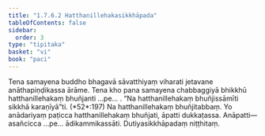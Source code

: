 ```yaml
---
title: "1.7.6.2 Hatthanillehakasikkhāpada"
tableOfContents: false
sidebar:
  order: 3
type: "tipitaka"
basket: "vi"
book: "paci"
---
```



<DynamicBreadcrumb />

<Division number="628" book="paci" bookNo="2" page="259">

<Paragraph number="1945" book="paci">
Tena samayena buddho bhagavā sāvatthiyaṃ viharati jetavane anāthapiṇḍikassa ārāme. Tena kho pana samayena chabbaggiyā bhikkhū hatthanillehakaṃ bhuñjanti …pe… .
</Paragraph>

<Paragraph number="1946" book="paci">
<Emphasis>“Na hatthanillehakaṃ bhuñjissāmīti sikkhā karaṇīyā”</Emphasis>ti. (*52*:<Emphasis>197</Emphasis>)
</Paragraph>

<Paragraph number="1947" book="paci">
Na hatthanillehakaṃ bhuñjitabbaṃ. Yo anādariyaṃ paṭicca hatthanillehakaṃ bhuñjati, āpatti dukkaṭassa.
</Paragraph>

<Paragraph number="1948" book="paci">
Anāpatti— asañcicca …pe… ādikammikassāti.

</Paragraph>
</Division>

<Paragraph number="1949" type="center" book="paci">
Dutiyasikkhāpadaṃ niṭṭhitaṃ.
</Paragraph>